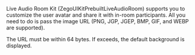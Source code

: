 Live Audio Room Kit (ZegoUIKitPrebuiltLiveAudioRoom) supports you to customize the user avatar and share it with in-room participants. All you need to do is pass the image URL (PNG, JGP, JGEP, BMP, GIF, and WEBP are supported).

<Note title="Note">
The URL must be within 64 bytes. If exceeds, the default background is displayed.
</Note>